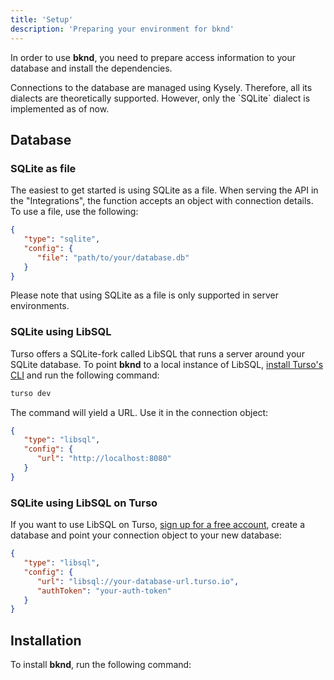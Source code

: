 ```yaml
---
title: 'Setup'
description: 'Preparing your environment for bknd'
---
```


In order to use **bknd**, you need to prepare access information to your database and install
the dependencies.

<Note>
   Connections to the database are managed using Kysely. Therefore, all its dialects are
   theoretically supported. However, only the `SQLite` dialect is implemented as of now.
</Note>

## Database
### SQLite as file
The easiest to get started is using SQLite as a file. When serving the API in the "Integrations",
the function accepts an object with connection details. To use a file, use the following:
```json
{
   "type": "sqlite",
   "config": {
      "file": "path/to/your/database.db"
   }
}
```
Please note that using SQLite as a file is only supported in server environments.

### SQLite using LibSQL
Turso offers a SQLite-fork called LibSQL that runs a server around your SQLite database. To
point **bknd** to a local instance of LibSQL, [install Turso's CLI](https://docs.turso.tech/cli/introduction) and run the following command:
```bash
turso dev
```

The command will yield a URL. Use it in the connection object:
```json
{
   "type": "libsql",
   "config": {
      "url": "http://localhost:8080"
   }
}
```

### SQLite using LibSQL on Turso
If you want to use LibSQL on Turso, [sign up for a free account](https://turso.tech/), create a database and point your
connection object to your new database:
```json
{
   "type": "libsql",
   "config": {
      "url": "libsql://your-database-url.turso.io",
      "authToken": "your-auth-token"
   }
}
```

## Installation
To install **bknd**, run the following command:
<InstallBknd />